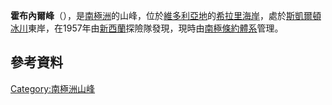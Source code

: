 {{coord|78|32|S|161|53|E|source:GNIS|display=title}}

'''霍布內爾峰'''（{{lang-en|Hobnail Peak}}），是[[南極洲|南極洲]]的山峰，位於[[維多利亞地|維多利亞地]]的[[希拉里海岸|希拉里海岸]]，處於[[斯凱爾頓冰川|斯凱爾頓冰川]]東岸，在1957年由[[新西蘭|新西蘭]]探險隊發現，現時由[[南極條約體系|南極條約體系]]管理。

==參考資料==
{{cite gnis | type = antarid | id = 6838| name = Hobnail Peak | accessdate = 2012-06-20}}

{{Antarctica-geo-stub}}
[[Category:南極洲山峰|Category:南極洲山峰]]